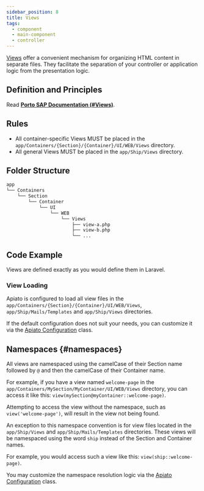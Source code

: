 ```yaml
---
sidebar_position: 8
title: Views
tags:
  - component
  - main-component
  - controller
---
```


[Views](https://laravel.com/docs/views) offer a convenient mechanism for organizing HTML content in separate files.
They facilitate the separation of your controller or application logic from the presentation logic.

## Definition and Principles

Read [**Porto SAP Documentation (#Views)**](https://github.com/Mahmoudz/Porto#definitions--principles).

## Rules

- All container-specific Views MUST be placed in the `app/Containers/{Section}/{Container}/UI/WEB/Views` directory.
- All general Views MUST be placed in the `app/Ship/Views` directory.

## Folder Structure

```markdown
app
└── Containers
    └── Section
        └── Container
            └── UI
                └── WEB
                    └── Views
                        ├── view-a.php
                        ├── view-b.php
                        └── ...
```

## Code Example

Views are defined exactly as you would define them in Laravel.

### View Loading
Apiato is configured
to load all view files in the `app/Containers/{Section}/{Container}/UI/WEB/Views`,
`app/Ship/Mails/Templates` and `app/Ship/Views` directories.

If the default configuration does not suit your needs,
you can customize it via the [Apiato Configuration](../../framework-features/advance-configuration.mdx#views) class.

## Namespaces {#namespaces}

All views are namespaced
using the camelCase of their Section name followed by `@` and then the camelCase of their Container name.

For example,
if you have a view named `welcome-page` in the `app/Containers/MySection/MyContainer/UI/WEB/Views` directory,
you can access it like this: `view(mySection@myContainer::welcome-page)`.

Attempting to access the view without the namespace,
such as `view('welcome-page')`, will result in the view not being found.

An exception to this namespace convention is for view files
located in the `app/Ship/Views` and `app/Ship/Mails/Templates` directories.
These views will be namespaced using the word `ship` instead of the Section and Container names.

For example, you would access such a view like this: `view(ship::welcome-page)`.

You may customize the namespace resolution logic
via the [Apiato Configuration](../../framework-features/advance-configuration.mdx#views) class.
